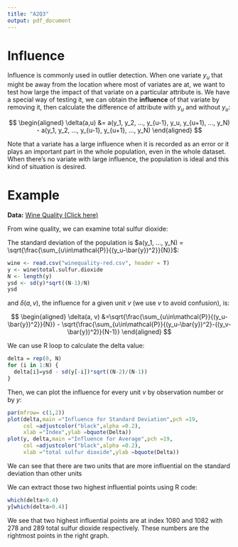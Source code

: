 ```yaml
---
title: "A2Q3"
output: pdf_document
---
```



# Influence

Influence is commonly used in outlier detection. When one variate $y_u$ that might be away from the location where most of variates are at, we want to test how large the impact of that variate on a particular attribute is. We have a special way of testing it, we can obtain the **influence** of that variate by removing it, then calculate the difference of attribute with $y_u$ and without $y_u$:

$$
\begin{aligned}
\delta(a,u) &= a(y_1, y_2, ..., y_{u-1}, y_u, y_{u+1}, ..., y_N) - a(y_1, y_2, ..., y_{u-1}, y_{u+1}, ..., y_N)
\end{aligned}
$$


Note that a variate has a large influence when it is recorded as an error or it plays an important part in the whole population, even in the whole dataset. When there's no variate with large influence, the population is ideal and this kind of situation is desired.


# Example

**Data:** [Wine Quality (Click here)](https://www.kaggle.com/uciml/red-wine-quality-cortez-et-al-2009)

From wine quality, we can examine total sulfur dioxide:

The standard deviation of the population is $a(y_1, ..., y_N) = \sqrt{\frac{\sum_{u\in\mathcal{P}}{(y_u-\bar{y})^2}}{N}}$:

```r
wine <- read.csv("winequality-red.csv", header = T)
y <- wine$total.sulfur.dioxide
N <- length(y)
ysd <- sd(y)*sqrt((N-1)/N)
ysd
```


and $\delta(a, v)$, the influence for a given unit $v$ (we use $v$ to avoid confusion), is:

$$
\begin{aligned}
\delta(a, v) &=\sqrt{\frac{\sum_{u\in\mathcal{P}}{(y_u-\bar{y})^2}}{N}} - \sqrt{\frac{\sum_{u\in\mathcal{P}}{(y_u-\bar{y})^2}-((y_v-\bar{y})^2)}{N-1}}
\end{aligned}
$$

We can use R loop to calculate the delta value:

```r
delta = rep(0, N)
for (i in 1:N) {
  delta[i]=ysd - sd(y[-i])*sqrt((N-2)/(N-1))
}
```

Then, we can plot the influence for every unit $v$ by observation number or by $y$:

```r
par(mfrow= c(1,2))
plot(delta,main ="Influence for Standard Deviation",pch =19,
     col =adjustcolor("black",alpha =0.2),
     xlab ="Index",ylab =bquote(Delta))
plot(y, delta,main ="Influence for Average",pch =19,
     col =adjustcolor("black",alpha =0.2),
     xlab ="total sulfur dioxide",ylab =bquote(Delta))
```

We can see that there are two units that are more influential on the standard deviation than other units

We can extract those two highest influential points using R code:

```r
which(delta>0.4)
y[which(delta>0.4)]
```

We see that two highest influential points are at index 1080 and 1082 with 278 and 289 total sulfur dioxide respectively. These numbers are the rightmost points in the right graph.
